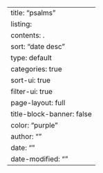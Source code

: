 ---
title: "psalms"
listing:
    contents: .
    sort: "date desc"
    type: default
    categories: true
    sort-ui: true
    filter-ui: true
page-layout: full
title-block-banner: false
color: "purple"
author: ""
date: ""
date-modified: ""
---